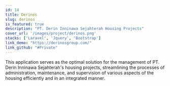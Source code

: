 ```yaml
---
id: 14
title: Derinos
slug: derinos
is_featured: true
description: "PT. Derin Inninawa Sejahterah Housing Projects"
cover_url: '/images/project/derinos.png'
stacks: ['Laravel', 'Jquery', 'Bootstrap']
link_demo: "https://derinosgroup.com/"
link_github: "#Private"
---
```


This application serves as the optimal solution for the management of PT. Derin Inninawa Sejahterah's housing projects, streamlining the processes of administration, maintenance, and supervision of various aspects of the housing efficiently and in an integrated manner.